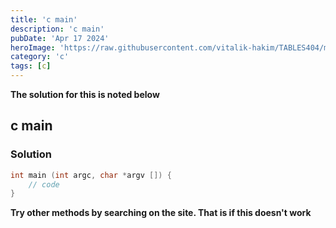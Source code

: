 ---
title: 'c main'
description: 'c main'
pubDate: 'Apr 17 2024'
heroImage: 'https://raw.githubusercontent.com/vitalik-hakim/TABLES404/main/error_b/C.png'
category: 'c'
tags: [c]
---

**The solution for this is noted below**

## c main

### Solution

```c
int main (int argc, char *argv []) {
	// code
}
```
**Try other methods by searching on the site. That is if this doesn't work**
